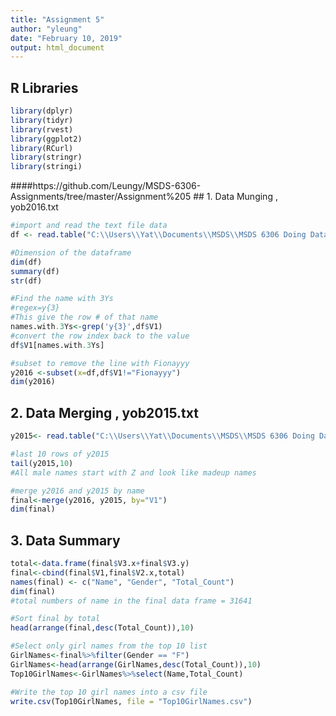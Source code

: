 ---
title: "Assignment 5"
author: "yleung"
date: "February 10, 2019"
output: html_document
---

## R Libraries
```{r libraries, echo=FALSE}
library(dplyr)
library(tidyr)
library(rvest)
library(ggplot2)
library(RCurl)
library(stringr)
library(stringi)
```
####https://github.com/Leungy/MSDS-6306-Assignments/tree/master/Assignment%205
## 1.	Data Munging , yob2016.txt 

```{r Data-Munging}
#import and read the text file data
df <- read.table("C:\\Users\\Yat\\Documents\\MSDS\\MSDS 6306 Doing Data Science\\Unit 5\\yob2016.txt", sep=";")

#Dimension of the dataframe
dim(df)
summary(df)
str(df)

#Find the name with 3Ys
#regex=y{3}
#This give the row # of that name
names.with.3Ys<-grep('y{3}',df$V1)
#convert the row index back to the value
df$V1[names.with.3Ys]

#subset to remove the line with Fionayyy
y2016 <-subset(x=df,df$V1!="Fionayyy")
dim(y2016)
```

## 2.	Data Merging , yob2015.txt 

```{r Data-Merging}
y2015<- read.table("C:\\Users\\Yat\\Documents\\MSDS\\MSDS 6306 Doing Data Science\\Unit 5\\yob2015.txt", sep=",")

#last 10 rows of y2015
tail(y2015,10)
#All male names start with Z and look like madeup names

#merge y2016 and y2015 by name 
final<-merge(y2016, y2015, by="V1")
dim(final)
```


## 3.	Data Summary  

```{r Data-Summary}
total<-data.frame(final$V3.x+final$V3.y)
final<-cbind(final$V1,final$V2.x,total)
names(final) <- c("Name", "Gender", "Total_Count")
dim(final)
#total numbers of name in the final data frame = 31641

#Sort final by total
head(arrange(final,desc(Total_Count)),10)

#Select only girl names from the top 10 list
GirlNames<-final%>%filter(Gender == "F")
GirlNames<-head(arrange(GirlNames,desc(Total_Count)),10)
Top10GirlNames<-GirlNames%>%select(Name,Total_Count)

#Write the top 10 girl names into a csv file
write.csv(Top10GirlNames, file = "Top10GirlNames.csv")
```